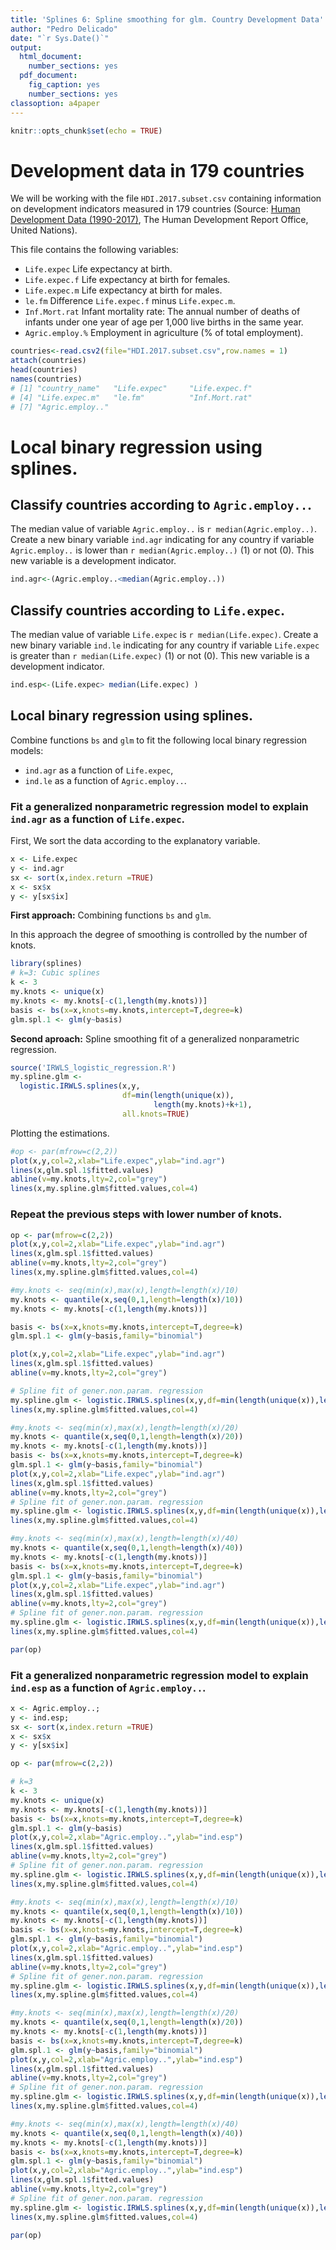 ---
title: 'Splines 6: Spline smoothing for glm. Country Development Data'
author: "Pedro Delicado"
date: "`r Sys.Date()`"
output:
  html_document:
    number_sections: yes
  pdf_document:
    fig_caption: yes
    number_sections: yes
classoption: a4paper
---
<!-- Comment lines are like this one -->
<!-- Use "\newpage" when you want a new page break in the pdf output  -->


```{r setup, include=FALSE}
knitr::opts_chunk$set(echo = TRUE)
```


# Development data in 179 countries

We will be working with the file `HDI.2017.subset.csv` containing information on development indicators measured in 179 countries (Source: [Human Development Data (1990-2017)](http://hdr.undp.org/en/data), The Human Development Report Office, United Nations).

This file contains the following variables:

* `Life.expec` Life expectancy at birth.
* `Life.expec.f` Life expectancy at birth for females.
* `Life.expec.m` Life expectancy at birth for males.
* `le.fm` Difference `Life.expec.f` minus `Life.expec.m`.
* `Inf.Mort.rat` Infant mortality rate: The annual number of deaths of infants under one year of age per 1,000 live births in the same year.
* `Agric.employ.%` Employment in agriculture (% of total employment).

```{r}
countries<-read.csv2(file="HDI.2017.subset.csv",row.names = 1)
attach(countries)
head(countries)
names(countries)
# [1] "country_name"   "Life.expec"     "Life.expec.f"  
# [4] "Life.expec.m"   "le.fm"          "Inf.Mort.rat"  
# [7] "Agric.employ.."     
```


# Local binary regression using splines. 

## Classify countries according to `Agric.employ..`. 

The median value of variable `Agric.employ..` is `r median(Agric.employ..)`. 
Create a new binary variable `ind.agr` indicating for any country if variable `Agric.employ..` is lower than `r median(Agric.employ..)` (1) or not (0).
This new variable is a development indicator.

```{r}
ind.agr<-(Agric.employ..<median(Agric.employ..))
```

## Classify countries according to `Life.expec`.

The median value of variable `Life.expec` is `r median(Life.expec)`. 
Create a new binary variable `ind.le` indicating for any country if variable `Life.expec` is greater than `r median(Life.expec)` (1) or not (0).
This new variable is a development indicator.

```{r}
ind.esp<-(Life.expec> median(Life.expec) )
```

## Local binary regression using splines.

Combine functions `bs` and `glm` to fit the following local binary regression models:

* `ind.agr` as a function of `Life.expec`,
* `ind.le`  as a function of `Agric.employ..`.


### Fit a generalized nonparametric regression model to explain `ind.agr` as a function of `Life.expec`.

First, We sort the data according to the explanatory variable.
```{r} 
x <- Life.expec
y <- ind.agr
sx <- sort(x,index.return =TRUE)
x <- sx$x
y <- y[sx$ix]
```

**First approach:** Combining functions `bs` and `glm`.

In this approach the degree of smoothing is controlled by the number of knots. 

```{r} 
library(splines)
# k=3: Cubic splines
k <- 3
my.knots <- unique(x)
my.knots <- my.knots[-c(1,length(my.knots))] 
basis <- bs(x=x,knots=my.knots,intercept=T,degree=k)
glm.spl.1 <- glm(y~basis)
```

**Second aproach:** Spline smoothing fit of a generalized nonparametric regression.

```{r,warning=FALSE}
source('IRWLS_logistic_regression.R')
my.spline.glm <- 
  logistic.IRWLS.splines(x,y,
                         df=min(length(unique(x)),
                                length(my.knots)+k+1),
                         all.knots=TRUE)
```

Plotting the estimations.
```{r}
#op <- par(mfrow=c(2,2))
plot(x,y,col=2,xlab="Life.expec",ylab="ind.agr")
lines(x,glm.spl.1$fitted.values)
abline(v=my.knots,lty=2,col="grey")
lines(x,my.spline.glm$fitted.values,col=4)
```

### Repeat the previous steps with lower number of knots.
```{r,message=FALSE,warning=FALSE,fig.asp=0.75}
op <- par(mfrow=c(2,2))
plot(x,y,col=2,xlab="Life.expec",ylab="ind.agr")
lines(x,glm.spl.1$fitted.values)
abline(v=my.knots,lty=2,col="grey")
lines(x,my.spline.glm$fitted.values,col=4)

#my.knots <- seq(min(x),max(x),length=length(x)/10)
my.knots <- quantile(x,seq(0,1,length=length(x)/10))
my.knots <- my.knots[-c(1,length(my.knots))]

basis <- bs(x=x,knots=my.knots,intercept=T,degree=k)
glm.spl.1 <- glm(y~basis,family="binomial")

plot(x,y,col=2,xlab="Life.expec",ylab="ind.agr")
lines(x,glm.spl.1$fitted.values)
abline(v=my.knots,lty=2,col="grey")

# Spline fit of gener.non.param. regression
my.spline.glm <- logistic.IRWLS.splines(x,y,df=min(length(unique(x)),length(my.knots)+k+1),all.knots=TRUE)
lines(x,my.spline.glm$fitted.values,col=4)

#my.knots <- seq(min(x),max(x),length=length(x)/20)
my.knots <- quantile(x,seq(0,1,length=length(x)/20))
my.knots <- my.knots[-c(1,length(my.knots))] 
basis <- bs(x=x,knots=my.knots,intercept=T,degree=k)
glm.spl.1 <- glm(y~basis,family="binomial")
plot(x,y,col=2,xlab="Life.expec",ylab="ind.agr")
lines(x,glm.spl.1$fitted.values)
abline(v=my.knots,lty=2,col="grey")
# Spline fit of gener.non.param. regression
my.spline.glm <- logistic.IRWLS.splines(x,y,df=min(length(unique(x)),length(my.knots)+k+1),all.knots=TRUE)
lines(x,my.spline.glm$fitted.values,col=4)

#my.knots <- seq(min(x),max(x),length=length(x)/40)
my.knots <- quantile(x,seq(0,1,length=length(x)/40))
my.knots <- my.knots[-c(1,length(my.knots))] 
basis <- bs(x=x,knots=my.knots,intercept=T,degree=k)
glm.spl.1 <- glm(y~basis,family="binomial")
plot(x,y,col=2,xlab="Life.expec",ylab="ind.agr")
lines(x,glm.spl.1$fitted.values)
abline(v=my.knots,lty=2,col="grey")
# Spline fit of gener.non.param. regression
my.spline.glm <- logistic.IRWLS.splines(x,y,df=min(length(unique(x)),length(my.knots)+k+1),all.knots=TRUE)
lines(x,my.spline.glm$fitted.values,col=4)

par(op)
``` 

### Fit a generalized nonparametric regression model to explain `ind.esp` as a function of `Agric.employ..`.

```{r,message=FALSE,warning=FALSE,fig.asp=0.75}
x <- Agric.employ..; 
y <- ind.esp; 
sx <- sort(x,index.return =TRUE)
x <- sx$x
y <- y[sx$ix]

op <- par(mfrow=c(2,2))

# k=3 
k <- 3
my.knots <- unique(x)
my.knots <- my.knots[-c(1,length(my.knots))] 
basis <- bs(x=x,knots=my.knots,intercept=T,degree=k)
glm.spl.1 <- glm(y~basis)
plot(x,y,col=2,xlab="Agric.employ..",ylab="ind.esp")
lines(x,glm.spl.1$fitted.values)
abline(v=my.knots,lty=2,col="grey")
# Spline fit of gener.non.param. regression
my.spline.glm <- logistic.IRWLS.splines(x,y,df=min(length(unique(x)),length(my.knots)+k+1),all.knots=TRUE)
lines(x,my.spline.glm$fitted.values,col=4)

#my.knots <- seq(min(x),max(x),length=length(x)/10)
my.knots <- quantile(x,seq(0,1,length=length(x)/10))
my.knots <- my.knots[-c(1,length(my.knots))] 
basis <- bs(x=x,knots=my.knots,intercept=T,degree=k)
glm.spl.1 <- glm(y~basis,family="binomial")
plot(x,y,col=2,xlab="Agric.employ..",ylab="ind.esp")
lines(x,glm.spl.1$fitted.values)
abline(v=my.knots,lty=2,col="grey")
# Spline fit of gener.non.param. regression
my.spline.glm <- logistic.IRWLS.splines(x,y,df=min(length(unique(x)),length(my.knots)+k+1),all.knots=TRUE)
lines(x,my.spline.glm$fitted.values,col=4)

#my.knots <- seq(min(x),max(x),length=length(x)/20)
my.knots <- quantile(x,seq(0,1,length=length(x)/20))
my.knots <- my.knots[-c(1,length(my.knots))] 
basis <- bs(x=x,knots=my.knots,intercept=T,degree=k)
glm.spl.1 <- glm(y~basis,family="binomial")
plot(x,y,col=2,xlab="Agric.employ..",ylab="ind.esp")
lines(x,glm.spl.1$fitted.values)
abline(v=my.knots,lty=2,col="grey")
# Spline fit of gener.non.param. regression
my.spline.glm <- logistic.IRWLS.splines(x,y,df=min(length(unique(x)),length(my.knots)+k+1),all.knots=TRUE)
lines(x,my.spline.glm$fitted.values,col=4)

#my.knots <- seq(min(x),max(x),length=length(x)/40)
my.knots <- quantile(x,seq(0,1,length=length(x)/40))
my.knots <- my.knots[-c(1,length(my.knots))] 
basis <- bs(x=x,knots=my.knots,intercept=T,degree=k)
glm.spl.1 <- glm(y~basis,family="binomial")
plot(x,y,col=2,xlab="Agric.employ..",ylab="ind.esp")
lines(x,glm.spl.1$fitted.values)
abline(v=my.knots,lty=2,col="grey")
# Spline fit of gener.non.param. regression
my.spline.glm <- logistic.IRWLS.splines(x,y,df=min(length(unique(x)),length(my.knots)+k+1),all.knots=TRUE)
lines(x,my.spline.glm$fitted.values,col=4)

par(op)
```